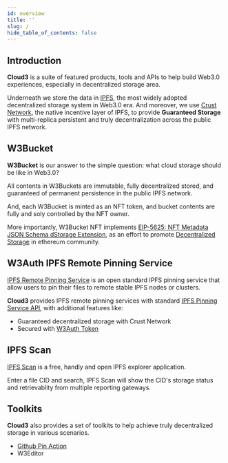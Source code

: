 ```yaml
---
id: overview
title: ''
slug: /
hide_table_of_contents: false
---
```


## Introduction

**Cloud3** is a suite of featured products, tools and APIs to help build Web3.0 experiences, especially in decentralized storage area.

Underneath we store the data in [IPFS](https://ipfs.tech), the most widely adopted decentralized storage system in Web3.0 era. And moreover, we use [Crust Network](https://crust.network), the native incentive layer of IPFS, to provide **Guaranteed Storage** with multi-replica persistent and truly decentralization across the public IPFS network.  

## W3Bucket

**W3Bucket** is our answer to the simple question: what cloud storage should be like in Web3.0? 

All contents in W3Buckets are immutable, fully decentralized stored, and guaranteed of permanent persistence in the public IPFS network.

And, each W3Bucket is minted as an NFT token, and bucket contents are fully and soly controlled by the NFT owner.

More importantly, W3Bucket NFT implements [EIP-5625: NFT Metadata JSON Schema dStorage Extension](https://eips.ethereum.org/EIPS/eip-5625), as an effort to promote [Decentralized Storage](https://ethereum.org/en/developers/docs/storage) in ethereum community.

## W3Auth IPFS Remote Pinning Service

[IPFS Remote Pinning Service](https://docs.ipfs.tech/how-to/work-with-pinning-services) is an open standard IPFS pinning service that allow users to pin their files to remote stable IPFS nodes or clusters.

**Cloud3** provides IPFS remote pinning services with standard [IPFS Pinning Service API](https://ipfs.github.io/pinning-services-api-spec), with additional features like:
- Guaranteed decentralized storage with Crust Network
- Secured with [W3Auth Token](./w3auth)

## IPFS Scan

[IPFS Scan](https://ipfs-scan.io) is a free, handly and open IPFS explorer application.

Enter a file CID and search, IPFS Scan will show the CID's storage status and retrievablity from multiple reporting gateways.

## Toolkits

**Cloud3** also provides a set of toolkits to help achieve truly decentralized storage in various scenarios.

- [Github Pin Action](https://github.com/marketplace/actions/crust-ipfs-pin)
- W3Editor